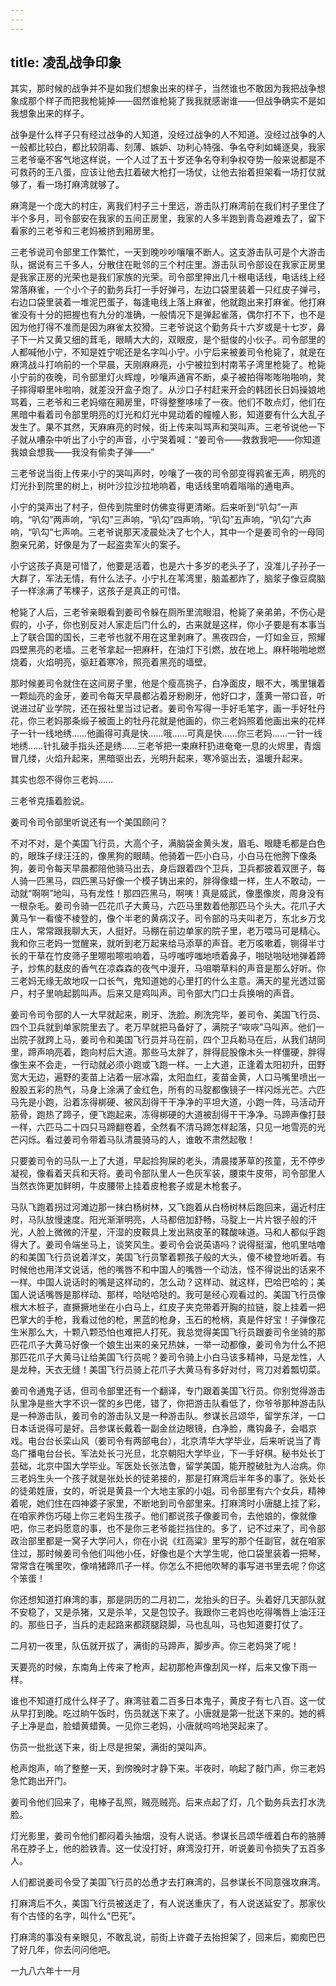 ```yaml
---
---
---
```

title: 凌乱战争印象
---




其实，那时候的战争并不是如我们想象出来的样子，当然谁也不敢因为我把战争想象成那个样子而把我枪毙掉——固然谁枪毙了我我就感谢谁——但战争确实不是如我想象出来的样子。

战争是什么样子只有经过战争的人知道，没经过战争的人不知道。没经过战争的人一般都比较白，都比较阴毒、刻薄、嫉妒、功利心特强、争名夺利如蝇逐臭，我家三老爷毫不客气地这样说，一个人过了五十岁还争名夺利争权夺势一般来说都是不可救药的王八蛋，应该让他去扛着破大枪打一场仗，让他去抬着担架看一场打仗就够了，看一场打麻湾就够了。

麻湾是一个庞大的村庄，离我们村子三十里远，游击队打麻湾前在我们村子里住了半个多月，司令部安在我家的五间正房里，我家的人多半跑到青岛避难去了，留下看家的三老爷和三老妈被挤到厢房里。

三老爷说司令部里工作繁忙，一天到晚吵吵嚷嚷不断人。这支游击队可是个大游击队，据说有三千多人，分散住在毗邻的三个村庄里。游击队司令部设在我家正房里是我家正房的光荣也是我们家族的光荣。司令部里抻出几十根电话线，电话线上经常落麻雀，一个小个子的勤务兵打一手好弹弓，左边口袋里装着一只红皮子弹弓，右边口袋里装着一堆泥巴蛋子，每逢电线上落上麻雀，他就跑出来打麻雀。他打麻雀没有十分的把握也有九分的准确，一般情况下是弹起雀落，偶尔打不下，也不是因为他打得不准而是因为麻雀太狡猾。三老爷说这个勤务兵十六岁或是十七岁，鼻子下一片又黄又细的茸毛，眼睛大大的，双眼皮，是个挺俊的小伙子。司令部里的人都喊他小宁，不知是姓宁呢还是名字叫小宁。小宁后来被姜司令枪毙了，就是在麻湾战斗打响前的一个早晨，天刚麻麻亮，小宁被拉到村南苇子湾里枪毙了。枪毙小宁前的夜晚，司令部里灯火辉煌，吵嚷声通宵不断，桌子被拍得嘭嘭啪啪响，凳子摔得噼里咔啦响，就差没开盒子炮了。从沙口子村赶来开会的韩团长日妈操娘地骂着，三老爷和三老妈缩在厢房里，吓得整整哆嗦了一夜。他们不敢点灯，他们在黑暗中看着司令部里明亮的灯光和灯光中晃动着的幢幢人影，知道要有什么大乱子发生了。果不其然，天麻麻亮的时候，街上传来叫骂声和哭叫声。三老爷说他一下子就从嘈杂中听出了小宁的声音，小宁哭着喊：“姜司令——救救我吧——你知道我娘会想我——我没有偷卖子弹——”

三老爷说当街上传来小宁的哭叫声时，吵嚷了一夜的司令部变得鸦雀无声，明亮的灯光扑到院里的树上，树叶沙拉沙拉地响着，电话线里响着嗡嗡的通电声。

小宁的哭声出了村子，但传到院里时仿佛变得更清晰。后来听到“叭勾”一声响，“叭勾”两声响，“叭勾”三声响，“叭勾”四声响，“叭勾”五声响，“叭勾”六声响，“叭勾”七声响。三老爷说那天凌晨处决了七个人，其中一个是姜司令的一母同胞亲兄弟，好像是为了一起盗卖军火的案子。

小宁这孩子真是可惜了，他要是活着，也是六十多岁的老头子了，没准儿子孙子一大群了，军法无情，有什么法子。小宁扎在苇湾里，脑盖都炸了，脑浆子像豆腐脑子一样涂满了苇棵子，这孩子是真正的可惜。

枪毙了人后，三老爷亲眼看到姜司令躲在厕所里流眼泪，枪毙了亲弟弟，不伤心是假的，小子，你也别反对人家走后门什么的，古来就是这样，你小子要是有本事当上了联合国的国长，三老爷也就不用在这里剥麻了。黑夜四合，一灯如金豆，照耀四壁黑亮的老墙。三老爷拿起一把麻秆，在油灯下引燃，放在地上。麻秆啪啪地燃烧着，火焰明亮，驱赶着寒冷，照亮着黑亮的墙壁。

那时候姜司令就住在这间房子里，他是个瘦高挑子，白净面皮，眼不大，嘴里镶着一颗灿亮的金牙，姜司令每天早晨都沾着牙粉刷牙，他好口才，蓬黄一带口音，听说进过矿业学院，还在报社里当过记者。姜司令写得一手好毛笔字，画一手好牡丹花，你三老妈那条缎子被面上的牡丹花就是他画的，你三老妈照着他画出来的花样子一针一线地绣……他画得可真是快……哦……可真是快……你三老妈……一针一线地绣……针扎破手指头还是绣……三老爷把一束麻秆扔进奄奄一息的火烬里，青烟冒几缕，火焰升起来，黑暗驱出去，光明升起来，寒冷驱出去，温暖升起来。

其实也怨不得你三老妈……

三老爷克搐着脸说。

姜司令司令部里听说还有一个美国顾问？

不对不对，是个美国飞行员，大高个子，满脑袋金黄头发，眉毛、眼睫毛都是白色的，眼珠子绿汪汪的，像黑狗的眼睛。他骑着一匹小白马，小白马在他胯下像条狗，姜司令每天早晨都陪他骑马出去，身后跟着四个卫兵，卫兵都披着双匣子，每人骑一匹黑马，四匹黑马好像一个模子铸出来的，胖得像蜡一样，生人不敢动，一动就“啊啊”地叫，马有龙性！那四匹黑马，啊咦！真是威武，像墨像炭，周身没有一根杂毛。姜司令骑一匹花爪子大黄马，六匹马里数着他那匹马个头大。花爪子大黄马乍一看傻不棱登的，像个半老的黄病汉子。司令部的马夫叫老万，东北乡万戈庄人，常常跟我聊大天，人挺好。马棚在前边单家的院子里，老万喂马可是精心。我和你三老妈一觉醒来，就听到老万起来给马添草的声音。老万咳嗽着，铡得半寸长的干草在竹皮筛子里嚓啦嚓啦响着，马哼嗤哼嗤地喷着鼻子，啪哒啪哒地弹着蹄子，炒焦的麸皮的香气在凉森森的夜气中漫开，马咀嚼草料的声音是那么好听。你三老妈无缘无故地叹一口长气，鬼知道她的心里打的什么主意。满天的星光透过窗户，村子里响起鹅叫声。后来又是鸡叫声。司令部大门口士兵换哨的声音。

姜司令司令部的人一大早就起来，刷牙、洗脸。刷洗完毕，姜司令、美国飞行员、四个卫兵就到单家院里去了。老万早就把马备好了，满院子“咴咴”马叫声。他们一出院子就跨上马，姜司令和美国飞行员并马在前，四个卫兵勒马在后，从我们胡同里，蹄声响亮着，跑向村后大道。那些马太胖了，胖得屁股像木头一样僵硬，胖得像生来不会走，一行动就必须小跑或飞跑一样。一上大道，正逢着太阳初升，田野宽大无边，遍野的麦苗上沾着一层冰霜，太阳血红，麦苗金黄，人口马嘴里喷出一股股五彩的热气，马身上涂满了金红色，所有的马腚都像镜子一样闪烁光芒。六匹马先是小跑，沿着冻得梆硬、被风刮得干干净净的平坦大道，小跑一阵，马活动开筋骨，跑热了蹄子，便飞跑起来，冻得梆硬的大道被刮得干干净净。马蹄声像打鼓一样，六匹马二十四只马蹄翻卷着，全然看不清马蹄怎样起落，只见一地雪亮的光芒闪烁。看过姜司令带着马队清晨骑马的人，谁敢不肃然起敬！

只要姜司令的马队一上了大道，早起捡狗屎的老头，清晨搂茅草的孩童，无不停步凝视，像看着天兵和天将。姜司令部队里人一色灰军装，腰束牛皮带，司令部里人当然衣饰更加鲜明，牛皮腰带上挂着皮枪套子或是木枪套子。

马队飞跑着拐过河滩边那一抹白杨树林，又飞跑着从白杨树林后跑回来，逼近村庄时，马队放慢速度。阳光渐渐明亮，人马都倍加舒畅，马腚上一片片银子般的汗光，人脸上微微的汗星，汗湿的皮鞍具上发出熟皮革的鞣酸味道。马和人都似乎跑得大了。姜司令端坐马上，谈笑风生。姜司令会说英语吗？说得挺溜，他叽里咕噜的和美国飞行员说着洋文，美国飞行员擎着颗孩子般的大头，傻不棱登地听着。有时候他也用洋文说话，他的嘴唇不和中国人的嘴唇一个动法，怪不得说出的话来不一样。中国人说话时的嘴是这样动的，怎么动？这样动、就这样，巴哈巴哈的；美国人说话嘴唇是那样动、那样，哈哒哈哒的。我可是经心观看过的。美国飞行员像根大木桩子，直撅撅地坐在小白马上，红皮子夹克带着开胸的拉链，腚上挂着一把巴掌大的手枪，我看过他的枪，黑蓝的枪身，玉石的枪柄，真是件好宝！子弹像花生米那么大，十颗八颗恐怕也难把人打死。我总觉得美国飞行员跟姜司令坐骑的那匹花爪子大黄马好像一个娘生出来的亲兄热妹，一举一动都像，姜司令为什么不把那匹花爪子大黄马让给美国飞行员呢？姜司令骑上小白马该多精神，马是龙性，人是龙种，天衣无缝！美国飞行员骑上花爪子大黄马有多好对付，弯刀对着瓢切菜。

姜司令通鬼子话，但司令部里还有一个翻译，专门跟着美国飞行员。你别觉得游击队里净是些大字不识一筐的乡巴佬，错了，你把游击队看低了，你爷爷那种游击队是一种游击队，姜司令的游击队又是一种游击队。参谋长吕颂华，留学东洋，一口日本话说得可是好。吕参谋长戴着一副金丝边眼镜，白净脸，鹰钩鼻子，会唱京戏。电台台长栾山风（姜司令有两部电台），北京清华大学毕业，后来听说当了青岛广播电台台长。军法处长刁光旦，北京朝阳大学毕业，下一手好棋。秘书处长丁芸础，北京中国大学毕业。军医处长张法鲁，留学美国，能开膛破肚为人治病。你三老妈生头一个孩子就是张处长的徒弟接的，那是打麻湾后半年多的事了。张处长的徒弟姓唐，女的，听说是黄县一个大地主家的小姐。司令部里有六个女兵，精神着呢，她们住在四神婆子家里，不断地到司令部里来。打麻湾时小唐腿上挂了彩，在咱家养伤巧碰上你三老妈生孩子。他们都说孩子像姜司令，去他娘的，像就像吧，你三老妈愿意的事，也不是你三老爷能拦挡住的。多了，记不过来了，司令部政治部里都是一窝子大学问人，你在小说《红高粱》里写的那个任副官，就在咱家住过，那时候姜司令他们叫他小任，好像也是个大学生呢，他口袋里装着一把琴，常常含在嘴里吹，像啃猪蹄爪子一样。你怎么不把他吹琴的事写进书里去呢？你这个笨蛋！

你还想知道打麻湾的事，那是阴历的二月初二，龙抬头的日子。头着好几天部队就不安稳了，又是杀猪，又是杀羊，又是包饺子。我跟你三老妈也吃得嘴唇上油汪汪的。那些日子，当兵的走起路来都跷腿跷脚，马也乱叫，马也知道要打仗了。

二月初一夜里，队伍就开拔了，满街的马蹄声，脚步声。你三老妈哭了呢！

天要亮的时候，东南角上传来了枪声，起初那枪声像刮风一样，后来又像下雨一样。

谁也不知道打成什么样子了。麻湾驻着二百多日本鬼子，黄皮子有七八百。这一仗从早打到晚。吃过晌午饭时，伤员就送下来了。小唐就是第一批送下来的。她的裤子上净是血，脸蜡黄蜡黄。一见你三老妈，小唐就呜呜地哭起来了。

伤员一批批送下来，街上尽是担架，满街的哭叫声。

枪声炮声，响了整整一天，到傍晚时才静下来。半夜时，响起了敲门声，你三老妈急忙跑出开门。

姜司令他们回来了，电棒子乱照，贼亮贼亮。后来点起了灯，几个勤务兵去打水洗脸。

灯光影里，姜司令他们都闷着头抽烟，没有人说话。参谋长吕颂华缠着白布的胳膊吊在脖子上，他的脸铁青。这一仗没打好，麻湾没打开，听说姜司令损失了五百多人。

人们都说姜司令受了美国飞行员的怂恿才去打麻湾的，吕参谋长不同意强攻麻湾。

打麻湾后不久，美国飞行员被送走了，有人说送重庆了，有人说送延安了。那家伙有个古怪的名字，叫什么“巴死”。

打麻湾的事没有亲眼见，不敢乱说，前街上许聋子去抬担架了，回来后，痴痴巴巴了好几年，你去问问他吧。

一九八六年十一月